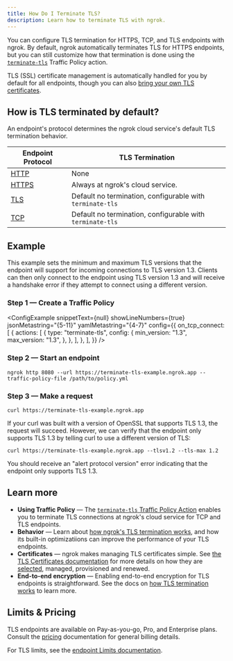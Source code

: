 ```yaml
---
title: How Do I Terminate TLS?
description: Learn how to terminate TLS with ngrok.
---
```



You can configure TLS termination for HTTPS, TCP, and TLS endpoints with ngrok. By default, ngrok automatically terminates TLS for HTTPS endpoints, but you can still customize how that termination is done using the [`terminate-tls`](/traffic-policy/actions/terminate-tls/) Traffic Policy action.

TLS (SSL) certificate management is automatically handled for you by default for all endpoints, though you can also [bring your own TLS certificates](/universal-gateway/tls-certificates/bring-your-own-certs/).

## How is TLS terminated by default?

An endpoint's protocol determines the ngrok cloud service's default TLS
termination behavior.

| Endpoint Protocol                 | TLS Termination                                           |
| --------------------------------- | --------------------------------------------------------- |
| [HTTP](/universal-gateway/http/)  | None                                                      |
| [HTTPS](/universal-gateway/http/) | Always at ngrok's cloud service.                          |
| [TLS](/universal-gateway/tls/)    | Default no termination, configurable with `terminate-tls` |
| [TCP](/universal-gateway/tcp/)    | Default no termination, configurable with `terminate-tls` |

## Example

This example sets the minimum and maximum TLS versions that the endpoint will support for incoming connections to TLS version 1.3. Clients can then only connect to the endpoint using TLS version 1.3 and will receive a handshake error if they attempt to connect using a different version.

### **Step 1** — Create a Traffic Policy

<ConfigExample
	snippetText={null}
	showLineNumbers={true}
	jsonMetastring="{5-11}"
	yamlMetastring="{4-7}"
	config={{
		on_tcp_connect: [
			{
				actions: [
					{
						type: "terminate-tls",
						config: {
							min_version: "1.3",
							max_version: "1.3",
						},
					},
				],
			},
		],
	}}
/>

### **Step 2** — Start an endpoint

```shell
ngrok http 8080 --url https://terminate-tls-example.ngrok.app --traffic-policy-file /path/to/policy.yml
```

### **Step 3** — Make a request

```shell
curl https://terminate-tls-example.ngrok.app
```

If your curl was built with a version of OpenSSL that supports TLS 1.3, the request will succeed. However, we can verify that the endpoint only supports TLS 1.3 by telling curl to use a different version of TLS:

```shell
curl https://terminate-tls-example.ngrok.app --tlsv1.2 --tls-max 1.2
```

You should receive an "alert protocol version" error indicating that the endpoint only supports TLS 1.3.

## Learn more

- **Using Traffic Policy** — The [`terminate-tls` Traffic Policy
  Action](/traffic-policy/actions/terminate-tls) enables you to terminate TLS
  connections at ngrok's cloud service for TCP and TLS endpoints.
- **Behavior** — Learn about [how ngrok's TLS termination works](/universal-gateway/tls-termination/termination-mechanics/), and how its built-in optimizatiions can improve the performance of your TLS endpoints.
- **Certificates** — ngrok makes managing TLS certificates simple. See [the TLS Certificates documentation](/universal-gateway/tls-certificates/how-does-ngrok-handle-tls/) for more details on how they are [selected](/universal-gateway/tls-certificates/how-are-certificates-selected), managed, provisioned and renewed.
- **End-to-end encryption** — Enabling end-to-end encryption for TLS endpoints is straightforward. See the docs on [how TLS termination works](/universal-gateway/tls-termination/termination-mechanics/#end-to-end-encryption) to learn more.

## Limits & Pricing

TLS endpoints are available on Pay-as-you-go, Pro, and Enterprise plans. Consult the [pricing](/pricing-limits/) documentation for general billing details.

For TLS limits, see the [endpoint Limits documentation](/pricing-limits/endpoint-limits/).
